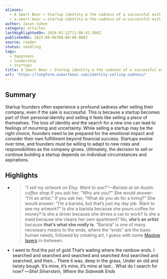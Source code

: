 ```yaml
---
aliases:
  - A Smart Bear » Startup identity & the sadness of a successful exit
  - a-smart-bear-»-startup-identity-&-the-sadness-of-a-successful-exit
author: Jason Cohen
category: articles
lastHighlightedOn: 2024-02-22T11:08:42.500Z
publishedOn: 2023-08-06T00:00:00.000Z
source: reader
status: seedling
tags:
  - happiness
  - leadership
  - startups
title: A Smart Bear » Startup identity & the sadness of a successful exit
url: 'https://longform.asmartbear.com/identity-selling-sadness/'
---
```

## Summary

Startup founders often experience a profound sadness after selling their company, even if the sale is successful. This is because a startup becomes part of their personal identity and selling it feels like selling a piece of themselves. The loss of identity and the search for a new one can lead to feelings of mourning and uncertainty. While selling a startup may be the right choice, founders need to be prepared for the emotional impact and consider their own fulfillment beyond financial success. Startups evolve over time, and founders must be willing to adapt to new roles and responsibilities as the company grows. Ultimately, the decision to sell or continue building a startup depends on individual circumstances and aspirations.

## Highlights

- > _“I sell my artwork on Etsy. Want to see?“—Barista at an Austin coffee shop_
  If you ask her, “Who are you?” She would answer: “I’m an artist.”
  If you ask her, “What do you do for a living?” She would answer: “I’m a barista, but that’s just my day job. Want to see my artwork?”
  Is she a barista because she pours coffee for money? Is she a driver because she drives a car to work? Is she a maid because she cleans her own apartment?
  No, **she’s an artist** because **that’s what she _really_ is**. “Barista” is one of many necessary means to the ends, where the “ends” are the basic human needs, followed by creating art, I guess with some [Maslow layers](https://longform.asmartbear.com/needs-stack/) in-between.

- I went to find the pot of gold
  That’s waiting where the rainbow ends.
  I searched and searched and searched and searched
  And searched and searched, and then…
  There it was, deep in the grass,
  Under an old and twisty bough.
  It’s mine, it’s mine, it’s mine at last…
  What do I search for now?
  —_Shel Silverstein, _Where the Sidewalk Ends__

